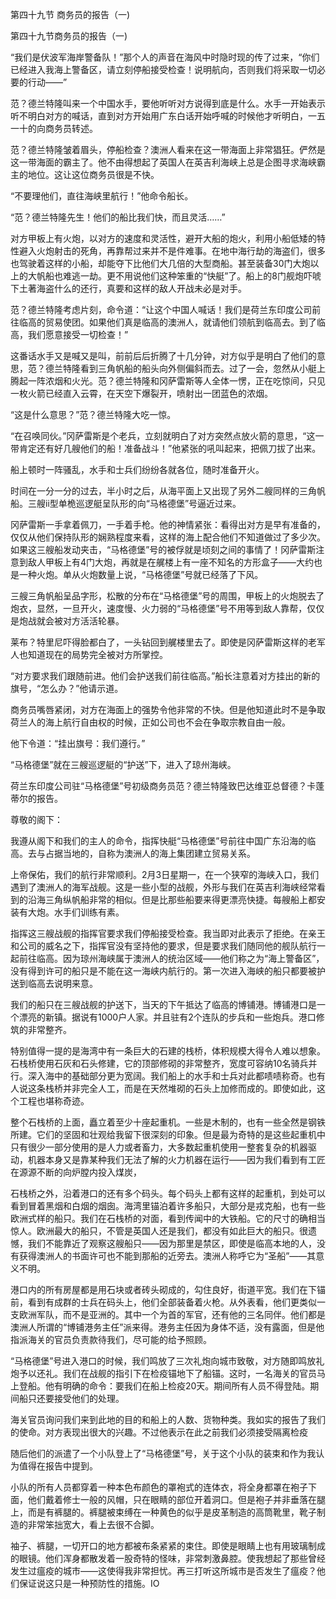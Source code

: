 

第四十九节 商务员的报告（一)

第四十九节商务员的报告（一)

“我们是伏波军海岸警备队！”那个人的声音在海风中时隐时现的传了过来，“你们已经进入我海上警备区，请立刻停船接受检查！说明航向，否则我们将采取一切必要的行动――”

范？德兰特隆叫来一个中国水手，要他听听对方说得到底是什么。水手一开始表示听不明白对方的喊话，直到对方开始用广东白话开始呼喊的时候他才听明白，一五一十的向商务员转述。

范？德兰特隆皱着眉头，停船检查？澳洲人看来在这一带海面上非常猖狂。俨然是这一带海面的霸主了。他不由得想起了英国人在英吉利海峡上总是企图寻求海峡霸主的地位。这让这位商务员很是不快。

“不要理他们，直往海峡里航行！”他命令船长。

“范？德兰特隆先生！他们的船比我们快，而且灵活……”

对方甲板上有火炮，以对方的速度和灵活性，避开大船的炮火，利用小船低矮的特性避入火炮射击的死角，再靠帮过来并不是件难事。在地中海行劫的海盗们，很多也驾驶着这样的小船，却能夺下比他们大几倍的大型商船。甚至装备30门大炮以上的大帆船也难逃一劫。更不用说他们这种笨重的“快艇”了。船上的8门舰炮吓唬下土著海盗什么的还行，真要和这样的敌人开战未必是对手。

范？德兰特隆考虑片刻，命令道：“让这个中国人喊话！我们是荷兰东印度公司前往临高的贸易使团。如果他们真是临高的澳洲人，就请他们领航到临高去。到了临高，我们愿意接受一切检查！”

这番话水手又是喊又是叫，前前后后折腾了十几分钟，对方似乎是明白了他们的意思，范？德兰特隆看到三角帆船的船头向外侧偏斜而去。过了一会，忽然从小艇上腾起一阵浓烟和火光。范？德兰特隆和冈萨雷斯等人全体一愣，正在吃惊间，只见一枚火箭已经直入云霄，在天空下爆裂开，喷射出一团蓝色的浓烟。

“这是什么意思？”范？德兰特隆大吃一惊。

“在召唤同伙。”冈萨雷斯是个老兵，立刻就明白了对方突然点放火箭的意思，“这一带肯定还有好几艘他们的船！准备战斗！”他紧张的吼叫起来，把佩刀拔了出来。

船上顿时一阵骚乱，水手和士兵们纷纷各就各位，随时准备开火。

时间在一分一分的过去，半小时之后，从海平面上又出现了另外二艘同样的三角帆船。三艘ⅱ型单桅巡逻艇呈队形的向“马格德堡”号逼近过来。

冈萨雷斯一手拿着佩刀，一手着手枪。他的神情紧张：看得出对方是早有准备的，仅仅从他们保持队形的娴熟程度来看，这样的海上配合他们不知道做过了多少次。如果这三艘船发动夹击，“马格德堡”号的被俘就是顷刻之间的事情了！冈萨雷斯注意到敌人甲板上有4门大炮，再就是在艉楼上有一座不知名的方形盒子――大约也是一种火炮。单从火炮数量上说，“马格德堡”号就已经落了下风。

三艘三角帆船呈品字形，松散的分布在“马格德堡”号的周围，甲板上的火炮脱去了炮衣，显然，一旦开火，速度慢、火力弱的“马格德堡”号不用等到敌人靠帮，仅仅是炮战就会被对方活活轮暴。

莱布？特里尼吓得脸都白了，一头钻回到艉楼里去了。即使是冈萨雷斯这样的老军人也知道现在的局势完全被对方所掌控。

“对方要求我们跟随前进。他们会护送我们前往临高。”船长注意着对方挂出的新的旗号，“怎么办？”他请示道。

商务员嘴唇紧闭，对方在海面上的强势令他非常的不快。但是他知道此时不是争取荷兰人的海上航行自由权的时候，正如公司也不会在争取宗教自由一般。

他下令道：“挂出旗号：我们遵行。”

“马格德堡”就在三艘巡逻艇的“护送”下，进入了琼州海峡。

荷兰东印度公司驻“马格德堡”号初级商务员范？德兰特隆致巴达维亚总督德？卡蓬蒂尔的报告。

尊敬的阁下：

我遵从阁下和我们的主人的命令，指挥快艇“马格德堡”号前往中国广东沿海的临高。去与占据当地的，自称为澳洲人的海上集团建立贸易关系。

上帝保佑，我们的航行非常顺利。2月3日星期一，在一个狭窄的海峡入口，我们遇到了澳洲人的海军战舰。这是一些小型的战舰，外形与我们在英吉利海峡经常看到的沿海三角纵帆船非常的相似。但是比那些船要来得更漂亮快捷。每艘船上都安装有大炮。水手们训练有素。

指挥这三艘战舰的指挥官要求我们停船接受检查。我当即对此表示了拒绝。在亲王和公司的威名之下，指挥官没有坚持他的要求，但是要求我们随同他的舰队航行一起前往临高。因为琼州海峡属于澳洲人的统治区域――他们称之为“海上警备区”，没有得到许可的船只是不能在这一海峡内航行的。第一次进入海峡的船只都要被护送到临高去说明来意。

我们的船只在三艘战舰的护送下，当天的下午抵达了临高的博铺港。博铺港口是一个漂亮的新镇。据说有1000户人家。并且驻有2个连队的步兵和一些炮兵。港口修筑的非常整齐。

特别值得一提的是海湾中有一条巨大的石建的栈桥，体积规模大得令人难以想象。石栈桥使用石灰和石头修建，它的顶部修砌的非常整齐，宽度可容纳10名骑兵并行。深入海中的基础部分更为宽阔。我们船上的水手和士兵对此都啧啧称奇。也有人说这条栈桥并非完全人工，而是在天然堆砌的石头上加修而成的。即使如此，这个工程也堪称奇迹。

整个石栈桥的上面，矗立着至少十座起重机。一些是木制的，也有一些全然是钢铁所建。它们的坚固和壮观给我留下很深刻的印象。但是最为奇特的是这些起重机中只有很少一部分使用的是人力或者畜力，大多数起重机使用一整套复杂的机器驱动，机器本身又是靠某种我们无法了解的火力机器在运行――因为我们看到有工匠在源源不断的向炉膛内投入煤炭，

石栈桥之外，沿着港口的还有多个码头。每个码头上都有这样的起重机，到处可以看到冒着黑烟和白烟的烟囱。海湾里锚泊着许多船只，大部分是戎克船，也有一些欧洲式样的船只。我们在石栈桥的对面，看到传闻中的大铁船。它的尺寸的确相当惊人。欧洲最大的船只，不管是英国人还是我们，都没有如此巨大的船只。很遗憾，我们不能靠近了观察这艘船只――因为那里是禁区，即使是临高本地的人，没有获得澳洲人的书面许可也不能到那船的近旁去。澳洲人称呼它为“圣船”――其意义不明。

港口内的所有房屋都是用石块或者砖头砌成的，勾住良好，街道平宽。我们在下锚前，看到有成群的士兵在码头上，他们全部装备着火枪。从外表看，他们更类似一支欧洲军队，而不是亚洲的。其中一个为首的军官，还有他的三名同伴。他们都是澳洲人所谓的“博铺港务主任”派来得。港务主任因为身体不适，没有露面，但是他指派海关的官员负责款待我们，尽可能的给予照顾。

“马格德堡”号进入港口的时候，我们鸣放了三次礼炮向城市致敬，对方随即鸣放礼炮予以还礼。我们在战舰的指引下在检疫锚地下了船锚。这时，一名海关的官员马上登船。他有明确的命令：要我们在船上检疫20天。期间所有人员不得登陆。期间船只还要接受他们的处理。

海关官员询问我们来到此地的目的和船上的人数、货物种类。我如实的报告了我们的使命。对方表现出很大的兴趣。不过他表示在此之前我们必须接受隔离检疫

随后他们的派遣了一个小队登上了“马格德堡”号，关于这个小队的装束和作为我认为值得在报告中提到。

小队的所有人员都穿着一种本色布颜色的罩袍式的连体衣，将全身都罩在袍子下面，他们戴着修士一般的风帽，只在眼睛的部位开着洞口。但是袍子并非垂落在腿上，而是有裤腿的。裤腿被束缚在一种黄色的似乎是皮革制造的高筒靴里，靴子制造的非常笨拙宽大，看上去很不合脚。

袖子、裤腿，一切开口的地方都被布条紧紧的束住。即使是眼睛上也有用玻璃制成的眼镜。他们浑身都散发着一股奇特的怪味，非常刺激鼻腔。使我想起了那些曾经发生过瘟疫的城市――这使得我非常担忧。再三打听这所城市是否发生了瘟疫？他们保证说这只是一种预防性的措施。IO

